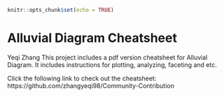 
```r
knitr::opts_chunk$set(echo = TRUE)
```

# Alluvial Diagram Cheatsheet

Yeqi Zhang
This project includes a pdf version cheatsheet for Alluvial Diagram. It includes instructions for plotting, analyzing, faceting and etc.

Click the following link to check out the cheatsheet:
https://github.com/zhangyeqi98/Community-Contribution
